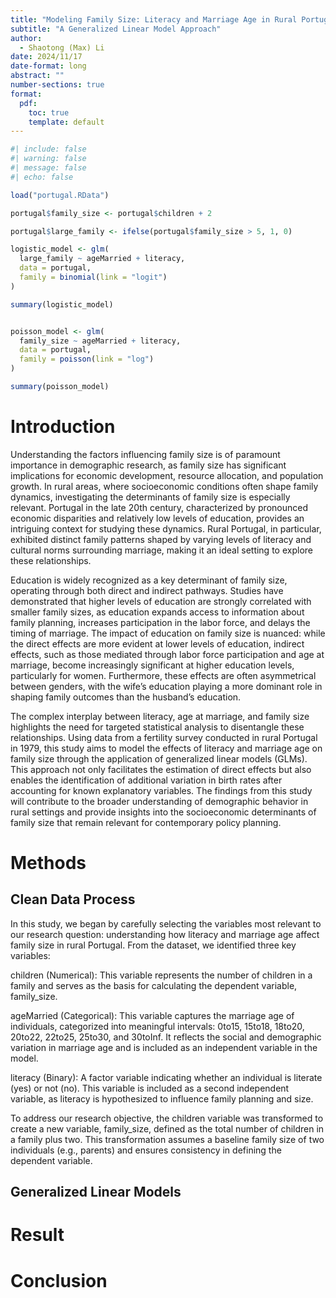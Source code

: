 ```yaml
---
title: "Modeling Family Size: Literacy and Marriage Age in Rural Portugal"
subtitle: "A Generalized Linear Model Approach"
author: 
  - Shaotong (Max) Li
date: 2024/11/17
date-format: long
abstract: ""
number-sections: true
format:
  pdf:
    toc: true
    template: default
---
```


```r
#| include: false
#| warning: false
#| message: false
#| echo: false

load("portugal.RData")

portugal$family_size <- portugal$children + 2

portugal$large_family <- ifelse(portugal$family_size > 5, 1, 0)

logistic_model <- glm(
  large_family ~ ageMarried + literacy,
  data = portugal,
  family = binomial(link = "logit")  
)

summary(logistic_model)


poisson_model <- glm(
  family_size ~ ageMarried + literacy,
  data = portugal,
  family = poisson(link = "log")  
)

summary(poisson_model)
```

# Introduction

Understanding the factors influencing family size is of paramount importance in demographic research, as family size has significant implications for economic development, resource allocation, and population growth. In rural areas, where socioeconomic conditions often shape family dynamics, investigating the determinants of family size is especially relevant. Portugal in the late 20th century, characterized by pronounced economic disparities and relatively low levels of education, provides an intriguing context for studying these dynamics. Rural Portugal, in particular, exhibited distinct family patterns shaped by varying levels of literacy and cultural norms surrounding marriage, making it an ideal setting to explore these relationships.

Education is widely recognized as a key determinant of family size, operating through both direct and indirect pathways. Studies have demonstrated that higher levels of education are strongly correlated with smaller family sizes, as education expands access to information about family planning, increases participation in the labor force, and delays the timing of marriage. The impact of education on family size is nuanced: while the direct effects are more evident at lower levels of education, indirect effects, such as those mediated through labor force participation and age at marriage, become increasingly significant at higher education levels, particularly for women. Furthermore, these effects are often asymmetrical between genders, with the wife’s education playing a more dominant role in shaping family outcomes than the husband’s education.

The complex interplay between literacy, age at marriage, and family size highlights the need for targeted statistical analysis to disentangle these relationships. Using data from a fertility survey conducted in rural Portugal in 1979, this study aims to model the effects of literacy and marriage age on family size through the application of generalized linear models (GLMs). This approach not only facilitates the estimation of direct effects but also enables the identification of additional variation in birth rates after accounting for known explanatory variables. The findings from this study will contribute to the broader understanding of demographic behavior in rural settings and provide insights into the socioeconomic determinants of family size that remain relevant for contemporary policy planning.

# Methods

## Clean Data Process

In this study, we began by carefully selecting the variables most relevant to our research question: understanding how literacy and marriage age affect family size in rural Portugal. From the dataset, we identified three key variables:

children (Numerical): This variable represents the number of children in a family and serves as the basis for calculating the dependent variable, family_size.

ageMarried (Categorical): This variable captures the marriage age of individuals, categorized into meaningful intervals: 0to15, 15to18, 18to20, 20to22, 22to25, 25to30, and 30toInf. It reflects the social and demographic variation in marriage age and is included as an independent variable in the model.

literacy (Binary): A factor variable indicating whether an individual is literate (yes) or not (no). This variable is included as a second independent variable, as literacy is hypothesized to influence family planning and size.

To address our research objective, the children variable was transformed to create a new variable, family_size, defined as the total number of children in a family plus two. This transformation assumes a baseline family size of two individuals (e.g., parents) and ensures consistency in defining the dependent variable.

## Generalized Linear Models

# Result

# Conclusion





